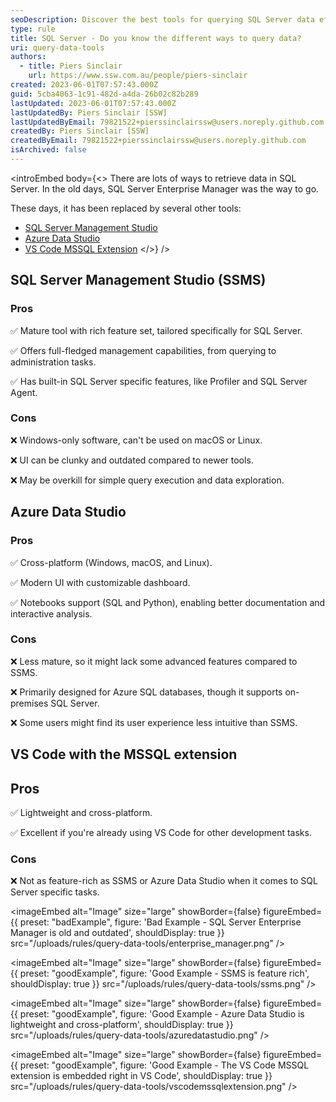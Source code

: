 ```yaml
---
seoDescription: Discover the best tools for querying SQL Server data efficiently—compare SSMS, Azure Data Studio, and VS Code MSSQL Extension.
type: rule
title: SQL Server - Do you know the different ways to query data?
uri: query-data-tools
authors:
  - title: Piers Sinclair
    url: https://www.ssw.com.au/people/piers-sinclair
created: 2023-06-01T07:57:43.000Z
guid: 5cba4063-1c91-482d-a4da-26b02c82b289
lastUpdated: 2023-06-01T07:57:43.000Z
lastUpdatedBy: Piers Sinclair [SSW]
lastUpdatedByEmail: 79821522+pierssinclairssw@users.noreply.github.com
createdBy: Piers Sinclair [SSW]
createdByEmail: 79821522+pierssinclairssw@users.noreply.github.com
isArchived: false
---
```

<introEmbed
  body={<>
There are lots of ways to retrieve data in SQL Server. In the old days, SQL Server Enterprise Manager was the way to go.

These days, it has been replaced by several other tools:

* [SQL Server Management Studio](https://learn.microsoft.com/en-us/sql/ssms/download-sql-server-management-studio-ssms?view=sql-server-ver16&WT.mc_id=DP-MVP-33518)
* [Azure Data Studio](https://learn.microsoft.com/en-us/sql/azure-data-studio/download-azure-data-studio?view=sql-server-ver16&tabs=redhat-install%2Credhat-uninstall&WT.mc_id=DP-MVP-33518)
* [VS Code MSSQL Extension](https://marketplace.visualstudio.com/items?itemName=ms-mssql.mssql)
  </>}
/>
## SQL Server Management Studio (SSMS)

### Pros

✅ Mature tool with rich feature set, tailored specifically for SQL Server.

✅ Offers full-fledged management capabilities, from querying to administration tasks.

✅ Has built-in SQL Server specific features, like Profiler and SQL Server Agent.

### Cons

❌ Windows-only software, can't be used on macOS or Linux.

❌ UI can be clunky and outdated compared to newer tools.

❌ May be overkill for simple query execution and data exploration.

## Azure Data Studio

### Pros

✅ Cross-platform (Windows, macOS, and Linux).

✅ Modern UI with customizable dashboard.

✅ Notebooks support (SQL and Python), enabling better documentation and interactive analysis.

### Cons

❌ Less mature, so it might lack some advanced features compared to SSMS.

❌ Primarily designed for Azure SQL databases, though it supports on-premises SQL Server.

❌ Some users might find its user experience less intuitive than SSMS.

## VS Code with the MSSQL extension

## Pros

✅ Lightweight and cross-platform.

✅ Excellent if you're already using VS Code for other development tasks.

### Cons

❌ Not as feature-rich as SSMS or Azure Data Studio when it comes to SQL Server specific tasks.

<imageEmbed
  alt="Image"
  size="large"
  showBorder={false}
  figureEmbed={{
    preset: "badExample",
    figure: 'Bad Example - SQL Server Enterprise Manager is old and outdated',
    shouldDisplay: true
  }}
  src="/uploads/rules/query-data-tools/enterprise_manager.png"
/>

<imageEmbed
  alt="Image"
  size="large"
  showBorder={false}
  figureEmbed={{
    preset: "goodExample",
    figure: 'Good Example - SSMS is feature rich',
    shouldDisplay: true
  }}
  src="/uploads/rules/query-data-tools/ssms.png"
/>

<imageEmbed
  alt="Image"
  size="large"
  showBorder={false}
  figureEmbed={{
    preset: "goodExample",
    figure: 'Good Example - Azure Data Studio is lightweight and cross-platform',
    shouldDisplay: true
  }}
  src="/uploads/rules/query-data-tools/azuredatastudio.png"
/>

<imageEmbed
  alt="Image"
  size="large"
  showBorder={false}
  figureEmbed={{
    preset: "goodExample",
    figure: 'Good Example - The VS Code MSSQL extension is embedded right in VS Code',
    shouldDisplay: true
  }}
  src="/uploads/rules/query-data-tools/vscodemssqlextension.png"
/>
